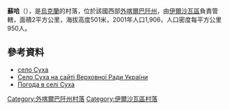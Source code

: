 {{coord|48|25|45|N|23|17|59|E|scale:100000|display=title}}

'''蘇哈'''（{{lang-uk|Суха}}），是[[烏克蘭|烏克蘭]]的村落，位於該國西部[[外喀爾巴阡州|外喀爾巴阡州]]，由[[伊爾沙瓦區|伊爾沙瓦區]]負責管轄，面積2平方公里，海拔高度501米，2001年人口1,906，人口密度每平方公里950人。

==參考資料==
* [http://gska2.rada.gov.ua/pls/z7502/A005?rdat1=15.01.2009&rf7571=11207 село Суха]{{Dead link|date=2018年6月 |bot=InternetArchiveBot |fix-attempted=no }}
* [http://gska2.rada.gov.ua/pls/z7502/A005?rdat1=15.01.2009&rf7571=11207 Село Суха на сайті Верховної Ради України]{{Dead link|date=2018年6月 |bot=InternetArchiveBot |fix-attempted=no }}
* [http://weather.in.ua/ua/zakarpatskaja/25573 Погода в селі Суха] {{Wayback|url=http://weather.in.ua/ua/zakarpatskaja/25573 |date=20160305111218 }}

{{DEFAULTSORT:Суха}}

[[Category:外喀爾巴阡州村落|Category:外喀爾巴阡州村落]]
[[Category:伊爾沙瓦區村落|Category:伊爾沙瓦區村落]]


{{Zakarpattia-geo-stub}}